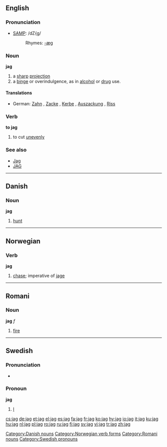 {{see|Jag|JAG}}
==English==

===Pronunciation===
*[[w:SAMPA|SAMP]]: /dZ{g/
*:Rhymes: [[Rhymes:English:-æɡ|-æɡ]]

===Noun===
'''jag'''

# a [[sharp]] [[projection]]
# a [[binge]] or overindulgence, as in [[alcohol]] or [[drug]] use.

====Translations====
*German: [[Zahn]] {{m}}, [[Zacke]] {{f}}, [[Kerbe]] {{f}}, [[Auszackung]] {{f}}, [[Riss]] {{m}}

===Verb===
'''to jag'''

# to cut [[unevenly]]

===See also===
*[[Jag]]
*[[JAG]]

----

==Danish==

=== Noun ===
'''jag'''

#[[hunt]]

[[Category:Danish nouns]]

----

==Norwegian==
===Verb===
[[Category:Norwegian verb forms]]
'''jag'''
#[[chase]]; imperative of [[jage]]

----

==Romani==

===Noun===
'''jag''' ''f''

# [[fire]]

[[Category:Romani nouns]]


----

==Swedish==
===Pronunciation===
*{{IPA|/ˈjɑːg/|lang=sv}}

===Pronoun===
'''jag'''

#[[I]]

[[Category:Swedish pronouns]]

[[cs:jag]]
[[de:jag]]
[[et:jag]]
[[el:jag]]
[[es:jag]]
[[fa:jag]]
[[fr:jag]]
[[ko:jag]]
[[hy:jag]]
[[io:jag]]
[[it:jag]]
[[ku:jag]]
[[hu:jag]]
[[nl:jag]]
[[pl:jag]]
[[ro:jag]]
[[ru:jag]]
[[fi:jag]]
[[sv:jag]]
[[vi:jag]]
[[tr:jag]]
[[zh:jag]]